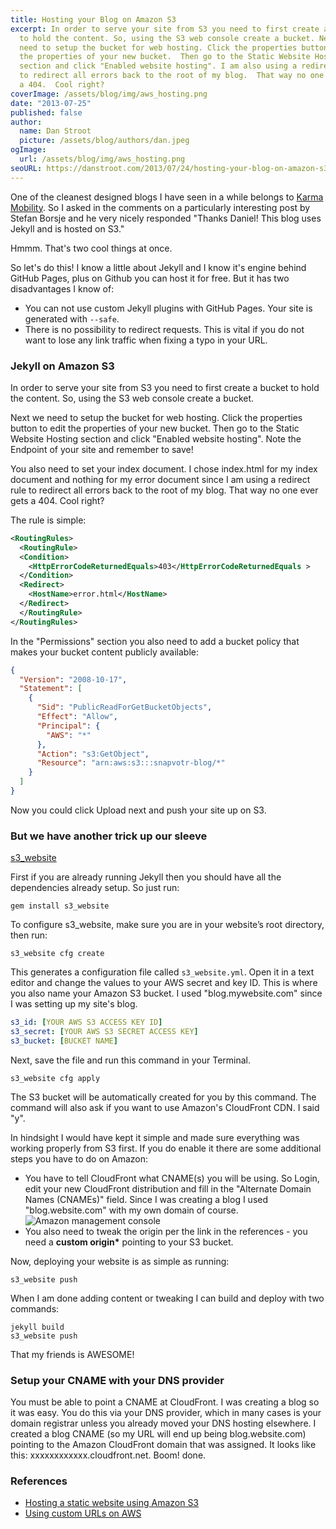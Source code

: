```yaml
---
title: Hosting your Blog on Amazon S3
excerpt: In order to serve your site from S3 you need to first create a bucket
  to hold the content. So, using the S3 web console create a bucket. Next we
  need to setup the bucket for web hosting. Click the properties button to edit
  the properties of your new bucket.  Then go to the Static Website Hosting
  section and click "Enabled website hosting". I am also using a redirect rule
  to redirect all errors back to the root of my blog.  That way no one ever gets
  a 404.  Cool right?
coverImage: /assets/blog/img/aws_hosting.png
date: "2013-07-25"
published: false
author:
  name: Dan Stroot
  picture: /assets/blog/authors/dan.jpeg
ogImage:
  url: /assets/blog/img/aws_hosting.png
seoURL: https://danstroot.com/2013/07/24/hosting-your-blog-on-amazon-s3/
---
```


One of the cleanest designed blogs I have seen in a while belongs to [Karma Mobility](http://blog.yourkarma.com/). So I asked in the comments on a particularly interesting post by Stefan Borsje and he very nicely responded "Thanks Daniel! This blog uses Jekyll and is hosted on S3."

Hmmm. That's two cool things at once.

So let's do this! I know a little about Jekyll and I know it's engine behind GitHub Pages, plus on Github you can host it for free. But it has two disadvantages I know of:

- You can not use custom Jekyll plugins with GitHub Pages. Your site is generated with `--safe`.
- There is no possibility to redirect requests. This is vital if you do not want to lose any link traffic when fixing a typo in your URL.

### Jekyll on Amazon S3

In order to serve your site from S3 you need to first create a bucket to hold the content. So, using the S3 web console create a bucket.

Next we need to setup the bucket for web hosting. Click the properties button to edit the properties of your new bucket. Then go to the Static Website Hosting section and click "Enabled website hosting". Note the Endpoint of your site and remember to save!

You also need to set your index document. I chose index.html for my index document and nothing for my error document since I am using a redirect rule to redirect all errors back to the root of my blog. That way no one ever gets a 404. Cool right?

The rule is simple:

```xml
<RoutingRules>
  <RoutingRule>
  <Condition>
    <HttpErrorCodeReturnedEquals>403</HttpErrorCodeReturnedEquals >
  </Condition>
  <Redirect>
    <HostName>error.html</HostName>
  </Redirect>
  </RoutingRule>
</RoutingRules>
```

In the "Permissions" section you also need to add a bucket policy that makes your bucket content publicly available:

```json
{
  "Version": "2008-10-17",
  "Statement": [
    {
      "Sid": "PublicReadForGetBucketObjects",
      "Effect": "Allow",
      "Principal": {
        "AWS": "*"
      },
      "Action": "s3:GetObject",
      "Resource": "arn:aws:s3:::snapvotr-blog/*"
    }
  ]
}
```

Now you could click Upload next and push your site up on S3.

### But we have another trick up our sleeve

[s3_website](https://github.com/laurilehmijoki/s3_website)

First if you are already running Jekyll then you should have all the dependencies already setup. So just run:

`gem install s3_website`

To configure s3_website, make sure you are in your website’s root directory, then run:

`s3_website cfg create`

This generates a configuration file called `s3_website.yml`. Open it in a text editor and change the values to your AWS secret and key ID. This is where you also name your Amazon S3 bucket. I used "blog.mywebsite.com" since I was setting up my site's blog.

```yaml
s3_id: [YOUR AWS S3 ACCESS KEY ID]
s3_secret: [YOUR AWS S3 SECRET ACCESS KEY]
s3_bucket: [BUCKET NAME]
```

Next, save the file and run this command in your Terminal.

`s3_website cfg apply`

The S3 bucket will be automatically created for you by this command. The command will also ask if you want to use Amazon's CloudFront CDN. I said "y".

In hindsight I would have kept it simple and made sure everything was working properly from S3 first. If you do enable it there are some additional steps you have to do on Amazon:

- You have to tell CloudFront what CNAME(s) you will be using. So Login, edit your new CloudFront distribution and fill in the "Alternate Domain Names (CNAMEs)" field. Since I was creating a blog I used "blog.website.com" with my own domain of course. ![Amazon management console](/assets/blog/img/CloudFront_Management_Console.png)
- You also need to tweak the origin per the link in the references - you need a **custom origin\*** pointing to your S3 bucket.

Now, deploying your website is as simple as running:

`s3_website push`

When I am done adding content or tweaking I can build and deploy with two commands:

```shell
jekyll build
s3_website push
```

That my friends is AWESOME!

### Setup your CNAME with your DNS provider

You must be able to point a CNAME at CloudFront. I was creating a blog so it was easy. You do this via your DNS provider, which in many cases is your domain registrar unless you already moved your DNS hosting elsewhere. I created a blog CNAME (so my URL will end up being blog.website.com) pointing to the Amazon CloudFront domain that was assigned. It looks like this: xxxxxxxxxxxx.cloudfront.net. Boom! done.

### References

- [Hosting a static website using Amazon S3](http://docs.aws.amazon.com/AmazonS3/latest/dev/WebsiteHosting.html)
- [Using custom URLs on AWS](http://docs.aws.amazon.com/AmazonCloudFront/latest/DeveloperGuide/CNAMEs.html)

